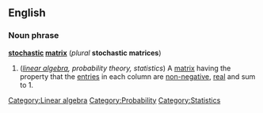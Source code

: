 ==English==
===Noun phrase===
'''[[stochastic]] [[matrix]]''' (''plural'' '''stochastic matrices''')

#(''[[linear algebra]], probability theory, statistics'') A [[matrix]] having the property that the [[entry|entries]] in each column are [[non-negative]], [[real]] and sum to 1.
[[Category:Linear algebra]]
[[Category:Probability]]
[[Category:Statistics]]